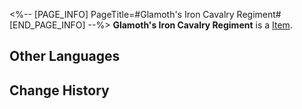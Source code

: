 <%-- [PAGE_INFO]
PageTitle=#Glamoth's Iron Cavalry Regiment#
[END_PAGE_INFO] --%>
{{Item Infobox
|id          = 53115
|image       = Item Glamoth's Iron Cavalry Regiment.png
|type        = 
|invCategory = Relics
|rarity      = 4
|effect      = 
|description = Encapsulated in the Planar Sphere is the renowned shapeshifting oothecae of the Glamoth Empire's Iron Cavalry. Countless silver mechas were loaded into warships and sailed to the outer edges of the galaxy to fend off the vicious Swarm from deep space.
|source1     = [[Simulated Universe]]: World 8 - Immersion Device Redemption
}}
'''Glamoth's Iron Cavalry Regiment''' is a [[Item]].

==Other Languages==
{{Other Languages
|en   = Glamoth's Iron Cavalry Regiment
|zhs  = 格拉默的铁骑兵团
|zht  = 格拉默的鐵騎兵團
|ja   = グラモスの鉄騎兵団
|ko   = 그라모스의 철기 군단
|es   = Regimiento de la Caballería de Hierro de Glamoth
|fr   = Régiment de la Brigade de fer de Glamoth
|ru   = Железная кавалерия Глатирамера
|th   = Glamoth's Iron Cavalry Regiment
|vi   = Đội Kỵ Binh Sắt Của Glamoth
|de   = Glamoths eisernes Kavallerieregiment
|id   = Glamoth's Iron Cavalry Regiment
|pt   = Regimento da Cavalaria de Ferro de Glamoth
}}

==Change History==
{{Change History|1.5}}